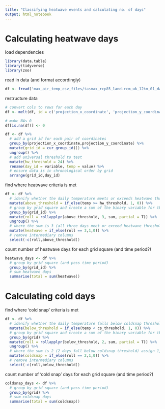 ```yaml
---
title: "Classifying heatwave events and calculating no. of days"
output: html_notebook
---
```


# Calculating heatwave days
load dependencies
```r
library(data.table)
library(tidyverse)
library(zoo)
```

read in data (and format accordingly)
```r
df <- fread('max_air_temp_csv_files/tasmax_rcp85_land-rcm_uk_12km_01_day_19951201-20001130.csv.gz')
```

restructure data
```r
# convert cols to rows for each day
df <- melt(df, id = c('projection_x_coordinate', 'projection_y_coordinate'))

# make NAs 0
df[is.na(df)] <- 0

df <- df %>% 
  # add a grid id for each pair of coordinates
  group_by(projection_x_coordinate,projection_y_coordinate) %>% 
  mutate(grid_id = cur_group_id()) %>% 
  ungroup() %>% 
  # add universal threshold to test
  mutate(hw_threshold = 24) %>% 
  rename(day_id = variable, temp = value) %>% 
  # ensure data is in chronological order by grid
  arrange(grid_id,day_id)
```


find where heatwave criteria is met
```r
df <- df %>% 
  # idenify whether the daily temperature meets or exceeds heatwave threshold
  mutate(above_threshold = if_else(temp >= hw_threshold, 1, 0)) %>% 
  # group by grid square and create a sum of the binary variable for the current day plus previous 2 days
  group_by(grid_id) %>% 
  mutate(roll = rollapplyr(above_threshold, 3, sum, partial = T)) %>% 
  ungroup() %>% 
  # where the sum is 3 (all three days meet or exceed heatwave threshold) assign 1, otherwise 0
  mutate(heatwave = if_else(roll == 3,1,0)) %>% 
  # remove intermediary columns
  select(-c(roll,above_threshold))
```

count number of heatwave days for each grid square (and time period?)
```r
heatwave_days <- df %>% 
  # group by grid square (and poss time period)
  group_by(grid_id) %>% 
  # sum heatwave days
  summarise(total = sum(heatwave))
```


# Calculating cold days
find where 'cold snap' criteria is met
```r
df <- df %>% 
  # idenify whether the daily temperature falls below coldsnap threshold
  mutate(below_threshold = if_else(temp < cs_threshold, 1, 0)) %>% 
  # group by grid square and create a sum of the binary variable for the current day plus previous day
  group_by(grid) %>% 
  mutate(roll = rollapplyr(below_threshold, 2, sum, partial = T)) %>% 
  ungroup() %>% 
  # where the sum is 2 (2 days fall below coldsnap threshold) assign 1, otherwise 0
  mutate(coldsnap = if_else(roll == 2,1,0)) %>% 
  # remove intermediary columns
  select(-c(roll,below_threshold))
```

count number of 'cold snap' days for each grid square (and time period?)
```r
coldsnap_days <- df %>% 
  # group by grid square (and poss time period)
  group_by(grid) %>% 
  # sum coldsnap days
  summarise(total = sum(coldsnap))
```

